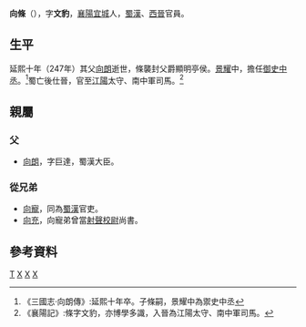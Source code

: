 '''向條'''（{{bd|？||？||catIdx=X}}），字'''文豹'''，[[襄陽|襄陽]][[宜城|宜城]]人，[[蜀漢|蜀漢]]、[[西晉|西晉]]官員。

==生平==
延熙十年（247年）其父[[向朗|向朗]]逝世，條襲封父爵顯明亭侯。[[景耀|景耀]]中，擔任[[御史中丞|御史中丞]]。<ref>《三國志·向朗傳》:延熙十年卒。子條嗣，景耀中為禦史中丞</ref>蜀亡後仕晉，官至[[江陽|江陽]]太守、南中軍司馬。<ref>《襄陽記》:條字文豹，亦博學多識，入晉為江陽太守、南中軍司馬。</ref>

== 親屬 ==
=== 父 ===
*[[向朗|向朗]]，字巨達，蜀漢大臣。
=== 從兄弟 ===
*[[向寵|向寵]]，同為[[蜀漢|蜀漢]]官吏。
*[[向充|向充]]，向寵弟曾當[[射聲校尉|射聲校尉]]尚書。
==參考資料==
{{reflist}}
[[Category:向姓|T]]
[[Category:蜀汉政治人物|X]]
[[Category:宜城人|X]]
[[Category:西晉太守|X]]
{{三国人物小作品}}